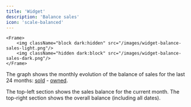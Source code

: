 ```yaml
---
title: 'Widget'
description: 'Balance sales'
icon: 'scale-balanced'
---
```

    <Frame>
        <img className="block dark:hidden" src="/images/widget-balance-sales-light.png"/>
        <img className="hidden dark:block" src="/images/widget-balance-sales-dark.png"/>
    </Frame>

The graph shows the monthly evolution of the balance of sales for the last 24 months: [sold](/lg-english/collections#sold) - [owned](/lg-english/collections#owned).

The top-left section shows the sales balance for the current month.
The top-right section shows the overall balance (including all dates).
